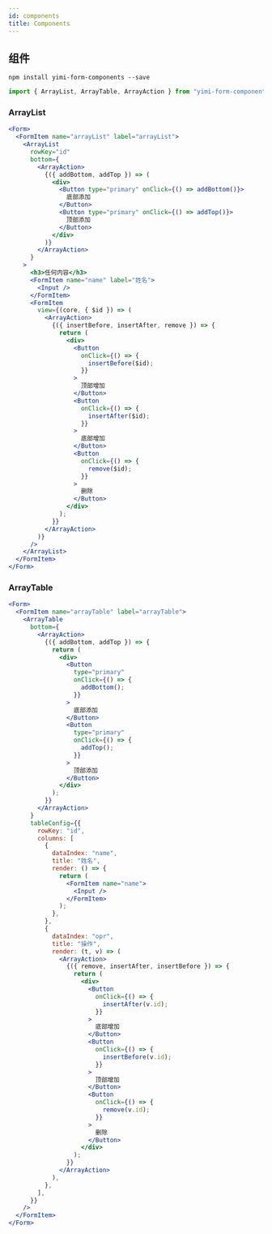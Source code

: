 ```yaml
---
id: components
title: Components
---
```


## 组件

```
npm install yimi-form-components --save
```

```jsx
import { ArrayList, ArrayTable, ArrayAction } from "yimi-form-components";
```

### ArrayList

```jsx
<Form>
  <FormItem name="arrayList" label="arrayList">
    <ArrayList
      rowKey="id"
      bottom={
        <ArrayAction>
          {({ addBottom, addTop }) => (
            <div>
              <Button type="primary" onClick={() => addBottom()}>
                底部添加
              </Button>
              <Button type="primary" onClick={() => addTop()}>
                顶部添加
              </Button>
            </div>
          )}
        </ArrayAction>
      }
    >
      <h3>任何内容</h3>
      <FormItem name="name" label="姓名">
        <Input />
      </FormItem>
      <FormItem
        view={(core, { $id }) => (
          <ArrayAction>
            {({ insertBefore, insertAfter, remove }) => {
              return (
                <div>
                  <Button
                    onClick={() => {
                      insertBefore($id);
                    }}
                  >
                    顶部增加
                  </Button>
                  <Button
                    onClick={() => {
                      insertAfter($id);
                    }}
                  >
                    底部增加
                  </Button>
                  <Button
                    onClick={() => {
                      remove($id);
                    }}
                  >
                    删除
                  </Button>
                </div>
              );
            }}
          </ArrayAction>
        )}
      />
    </ArrayList>
  </FormItem>
</Form>
```

### ArrayTable

```jsx
<Form>
  <FormItem name="arrayTable" label="arrayTable">
    <ArrayTable
      bottom={
        <ArrayAction>
          {({ addBottom, addTop }) => {
            return (
              <div>
                <Button
                  type="primary"
                  onClick={() => {
                    addBottom();
                  }}
                >
                  底部添加
                </Button>
                <Button
                  type="primary"
                  onClick={() => {
                    addTop();
                  }}
                >
                  顶部添加
                </Button>
              </div>
            );
          }}
        </ArrayAction>
      }
      tableConfig={{
        rowKey: "id",
        columns: [
          {
            dataIndex: "name",
            title: "姓名",
            render: () => {
              return (
                <FormItem name="name">
                  <Input />
                </FormItem>
              );
            },
          },
          {
            dataIndex: "opr",
            title: "操作",
            render: (t, v) => (
              <ArrayAction>
                {({ remove, insertAfter, insertBefore }) => {
                  return (
                    <div>
                      <Button
                        onClick={() => {
                          insertAfter(v.id);
                        }}
                      >
                        底部增加
                      </Button>
                      <Button
                        onClick={() => {
                          insertBefore(v.id);
                        }}
                      >
                        顶部增加
                      </Button>
                      <Button
                        onClick={() => {
                          remove(v.id);
                        }}
                      >
                        删除
                      </Button>
                    </div>
                  );
                }}
              </ArrayAction>
            ),
          },
        ],
      }}
    />
  </FormItem>
</Form>
```
